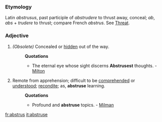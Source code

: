 ===Etymology===
Latin ''abstrusus'', past participle of ''abstrudere'' to thrust away, conceal; ''ab'', ''abs'' + ''trudere'' to thrust; compare French ''abstrus''. See [[Threat]].
===Adjective===
#''(Obsolete)'' Concealed or [[hidden]] out of the way. 
#:'''Quotations'''
#:*The eternal eye whose sight discerns '''Abstrusest''' thoughts. - [[Milton]]
#Remote from apprehension; difficult to be [[comprehended]] or [[understood]]; [[recondite]]; as, '''abstruse''' learning.
#:'''Quotations'''
#:*Profound and '''abstruse''' topics. - [[Milman]]

[[fr:abstrus]]
[[it:abstruse]]
